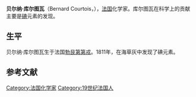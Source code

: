 '''贝尔纳·库尔图瓦'''（Bernard Courtois，{{bd|1777年||1838年||}}），[[法国|法国]]化学家。库尔图瓦在科学上的贡献主要是[[碘|碘]]元素的发现。

== 生平 ==
贝尔纳·库尔图瓦生于法国[[勃艮第|勃艮第]][[第戎|第戎]]。1811年，在海草灰中发现了碘元素。


==参考文献==
{{reflist}}

{{Authority control}}
[[Category:法国化学家|Category:法国化学家]]
[[Category:19世纪法国人|Category:19世纪法国人]]